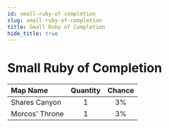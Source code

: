 ```yaml
---
id: small-ruby-of-completion
slug: small-ruby-of-completion
title: Small Ruby of Completion
hide_title: true
---
```



# <ItemIcon iconId="2601" height="32"/> Small Ruby of Completion
|Map Name|Quantity|Chance|
|:--|:-:|:-:|
|Shares Canyon|1|3%|
|Morcos' Throne|1|3%|

